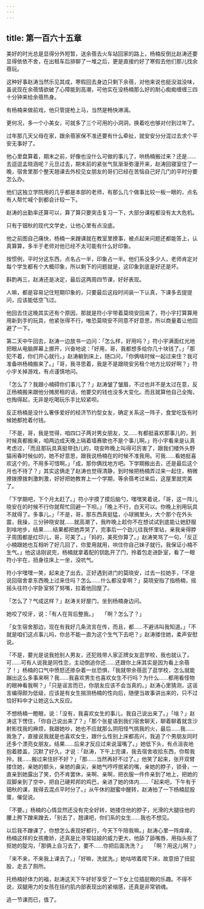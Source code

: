 ```yaml
---
---
---
```

title: 第一百六十五章
---




美好的时光总是显得分外短暂，送余蓓去火车站回家的路上，杨楠反倒比赵涛还要显得依依不舍，在出租车后排聊了一堆之后，更是直接约好了寒假去他们那儿找余蓓玩。

这种好事赵涛当然乐见其成，寒假回去身边只剩下余蓓，对他来说也挺没滋没味，虽说现在余蓓情欲破了心障能到高潮，可他实在没杨楠那么好的耐心痴痴缠缠三四十分钟来给余蓓热身。

有杨楠来做前戏，他只管提枪上马，当然是畅快淋漓。

更何况，多一个小美女，可就多了三个可用的小洞洞，换着吃也够对付到过年了。

过年那几天父母在家，跟余蓓家保不准还要有什么牵扯，就安安分分混过去求个平安无事好了。

他心里盘算着，期末之前，好像也没什么可做的事儿了，哄杨楠搬过来？还是……去逗逗孟晓涵呢？元旦过去，期末前的紧张气氛渐渐弥漫开来，赵涛回寝室住了一晚，宿舍里那个整天翘课去外校见女朋友的哥们已经在苦恼自己好几门的平时分要怎么办。

他们这独立学院用的几乎都是本部的老师，有那么几个做事比较一板一眼的，点名有人帮忙喊个到都会计较一下。

赵涛的出勤率还算可以，算了算只要突击复习一下，大部分课程都没有太大危机。

只有于钿秋的现代文学史，让他心里有点没底。

他之前图自己痛快，杨楠一来蹭课就在教室里撩事，被点起来问题还都能答上，认真算算，多半于老师对他已经不太可能有什么好印象。

按惯例，平时分这东西，点名占一半，印象占一半。他们系没多少人，老师肯定对每个学生都有个大概印象，所以剩下的问题就是，这印象到底是好还是坏。

斟酌再三，赵涛还是决定，最后这两周四节课，好好表现。

人嘛，都是容易记住短期印象的，只要最后这段时间装一下认真，下课多去提提问，应该能低空飞过。

他回去住这晚其实还有个原因，那就是符小宇带着莫晓安回来了，符小宇打算算用用新到手的玩具，他紧张得不行，唯恐莫晓安不同意不好意思，所以商量着让他回避了一下。

第二天中午回去，赵涛一边放书一边问：「怎么样，好用吗？」符小宇满面红光地把眼从电脑屏幕上挪开，兴奋地说：「好用，哥，我都想多给你几十块钱了。」「那犯不着，你们开心就行。」赵涛躺到床上，随口问，「你俩啥时候一起过来住？我可准备哄杨楠搬来了。」「哥，我寻思着，我是不是跟晓安另租个地方比较好啊？」符小宇关掉游戏，有点谨慎地问。

「怎么了？我跟小楠碍你们事儿了？」赵涛皱了皱眉，不过也并不是太过在意，反正杨楠搬来跟他分摊房租的话，他要交的钱也没多大变化。而且就算他自己全掏，也掏得起，无非是吃喝玩乐手比较紧呗。

反正杨楠是没什么奢侈爱好的经济节约型女友，确定关系这一阵子，食堂吃饭有时候她都抢着付钱。

「不是，哥，我是觉得，咱四口子两对男女朋友，又……有都挺喜欢那事儿的，到时候真都搬来，咱两边成天晚上隔着墙赛歌也不是个事儿啊。」符小宇看来是认真考虑过，「而且那玩具真挺带劲儿的，晓安昨晚上叫得可厉害了，跟我们楼外头野猫闹春时候似的，她不好意思，跟我说杨楠在的时候不准我用。可我……看她挺喜欢这个的，不用多可惜啊。」「成，那你俩找地方吧。下学期搬出去，还是最后这个月也不待了？」其实这俩走了赵涛也觉得清静，到时候把杨楠弄过来一起住，稍微撩拨撩拨刺激刺激，好好把她教育上一个学期，等余蓓考过来后，这屋里就完美了。

「下学期吧，下个月太赶了。」符小宇摸了摸后脑勺，嘿嘿笑着说，「哥，这一阵儿晓安在的时候不行你就帮忙回避一下呗。」「晚上不行，白天可以。你晚上别用玩具不就得了。多事儿。」「不是，哥，那东西真挺猛，小球搁里头，大个那个在外头震，我操，三分钟晓安就……就高潮了，我昨晚上趁你不在想试试到底能让她舒服到啥地步，结果……结果都把她弄哭了，完事后一个劲儿往我怀里钻，亲我亲得脖子周围都是红印儿，哥，可美了。」「妈的，美死你算了。」赵涛笑骂了一句，「反正小楠跟她也互相听了好几回了，你爱用就用，哄住你自己妹子就行。我保证小楠不生气。」他这话刚说完，杨楠就拿着配的钥匙开了门，拎着包走进卧室，看了一眼符小宇在，扭身往床上一坐，没吭气。

符小宇嘿嘿一笑，起来走了出去，正好遇到进门的莫晓安，过去一拉她手，「不是说回宿舍拿东西晚上过来住吗？怎么……什么都没拿啊？」莫晓安指了指杨楠，摇摇头往符小宇卧室努了努嘴，拉着他回屋了。

「怎么了？气成这样？」赵涛关好屋门，坐到杨楠身边问。

她咬了咬牙，说：「有人在背后整我。」　　「啊？怎么了？」

「女生宿舍那边，现在有我好几条流言在传，而且，都……不避讳叫我知道。」「不就是咱们这点事儿吗，你总不能一直为这个生气下去吧？」赵涛搂住她，柔声安慰说。

「不是，要光是说我抢别人男友，还犯贱带人家正牌女友逛学校，我也就认了。可……可有人说我是同性恋，主动倒追你还……还跟你上床其实是因为看上余蓓了！」杨楠的口气中愤怒还掺杂着一丝恐惧，「我就带余蓓逛了逛学校，怎么就能蹦出这么多事来啊？我……我喜欢男生也喜欢女生不行吗？为什么……都用看怪物的眼神看我啊？」「只是谣言而已，你朋友应该不会当真的。」赵涛心里猜测，这谣言编得颇为低级，应该是有女生揣测杨楠的性向后，随便当故事讲出来的，只不过恰好料中才让她这么大反应。

不想杨楠一瞪眼，说：「没有，我喜欢女生的事儿，我自己说出来了。」「啥？」赵涛这下愣住，「你自己说出来了？」「那个张星语到我们宿舍聊天，聊着聊着就含沙射影找我的麻烦，我跟她吵，她也不应就那么阴阳怪气挑我的火，最后……我……我急了，直接说我就是也喜欢女生，跟什么性别上床都高兴，我追了个男朋友同时还多个漂亮女朋友。结果……后来才反应过来说溜嘴了。」她低下头，有点沮丧地抱着膝盖，沉默了好久，才说：「赵涛，下午上完课，我去宿舍收拾东西，你帮我拎，我……搬过来住好不好？」「那……当然再好不过了。」他笑了起来，张开双臂搂住她，亲她的额头，亲她的鼻尖，亲她气哼哼抿紧的嘴，亲她的脖子，锁骨，一直亲到她露出了笑，仍不肯罢休，亲啊、亲啊，把衣服一件件亲到了地上，把她的双脚亲到了空中，把自己硬邦邦的鸡巴，亲进了她的体内……「起来吧，下午有于钿秋的课，我得去混点平时分了。」从午休的甜蜜中醒转，赵涛拍了一下杨楠屁股蛋，催促说。

「不要。」杨楠的心情显然还没有完全好转，她搂住他的脖子，光滑的大腿往他的腰上胯下蹭来蹭去，「别去了，翘课吧，你们系的女生……我也不想见。

以后我不蹭课了，你想怎么表现好都行，今天下午陪我嘛。」赵涛心里一阵痒痒，杨楠这样的女孩撒娇，还真是比寻常姑娘的威力更大，他舔了舔嘴唇，用指头抠了抠她的腚沟，「那俩上自习去了，要不……你把后面洗洗？」　　「啊？用这儿啊？」

「来不来，不来我上课去了。」「好嘛，洗就洗。」她咕哝着爬下床，故意扭了扭屁股，走去了厕所。

托杨楠好体力的福，赵涛这天下午好好享受了一下女上位插屁眼的乐趣。不得不说，双腿用力的女孩在括约肌内部表现出的紧缩感，还真是非常销魂。

逃一节课而已，值了。